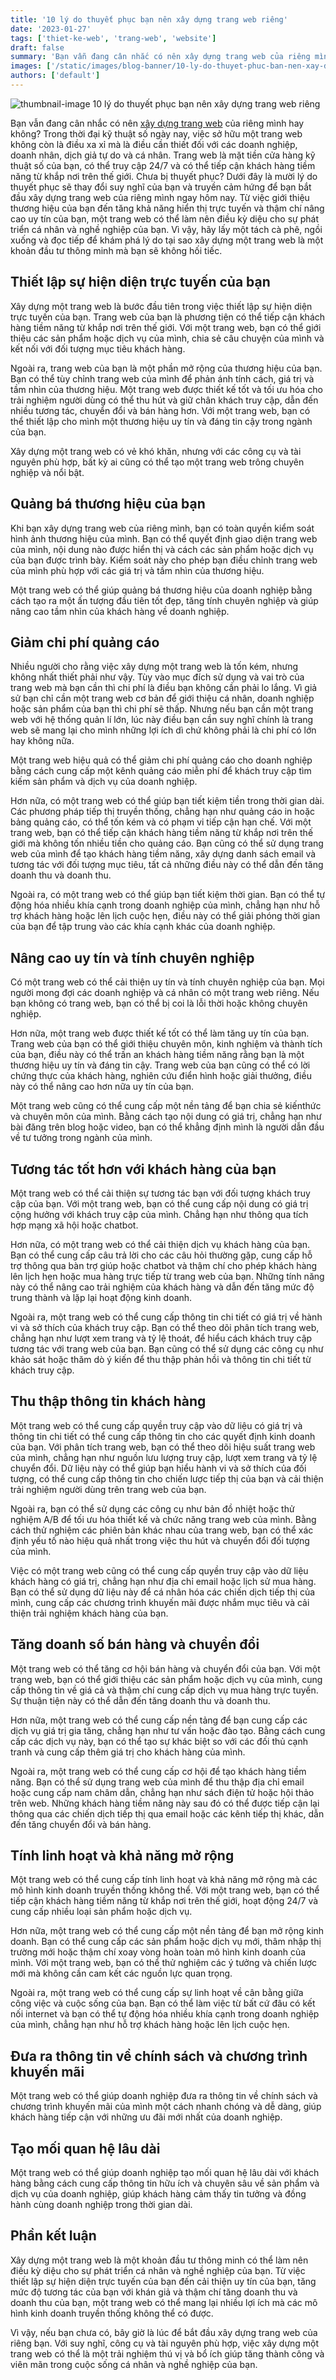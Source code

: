 ```yaml
---
title: '10 lý do thuyết phục bạn nên xây dựng trang web riêng'
date: '2023-01-27'
tags: ['thiet-ke-web', 'trang-web', 'website']
draft: false
summary: 'Bạn vẫn đang cân nhắc có nên xây dựng trang web của riêng mình hay không? Dưới đây là mười lý do thuyết phục sẽ thay đổi suy nghĩ của bạn và truyền cảm hứng để bạn bắt đầu xây dựng trang web của riêng mình ngay hôm nay.'
images: ['/static/images/blog-banner/10-ly-do-thuyet-phuc-ban-nen-xay-dung-trang-web-rieng.jpg']
authors: ['default']
---
```


![thumbnail-image 10 lý do thuyết phục bạn nên xây dựng trang web riêng](/static/images/blog-banner/10-ly-do-thuyet-phuc-ban-nen-xay-dung-trang-web-rieng.jpg)

Bạn vẫn đang cân nhắc có nên [xây dựng trang web](/vi/blog/huong-dan-co-ban-de-hieu-ve-thiet-ke-web-va-muc-dich-cua-no) của riêng mình hay không? Trong thời đại kỹ thuật số ngày nay, việc sở hữu một trang web không còn là điều xa xỉ mà là điều cần thiết đối với các doanh nghiệp, doanh nhân, dịch giả tự do và cá nhân. Trang web là mặt tiền cửa hàng kỹ thuật số của bạn, có thể truy cập 24/7 và có thể tiếp cận khách hàng tiềm năng từ khắp nơi trên thế giới. Chưa bị thuyết phục? Dưới đây là mười lý do thuyết phục sẽ thay đổi suy nghĩ của bạn và truyền cảm hứng để bạn bắt đầu xây dựng trang web của riêng mình ngay hôm nay. Từ việc giới thiệu thương hiệu của bạn đến tăng khả năng hiển thị trực tuyến và thậm chí nâng cao uy tín của bạn, một trang web có thể làm nên điều kỳ diệu cho sự phát triển cá nhân và nghề nghiệp của bạn. Vì vậy, hãy lấy một tách cà phê, ngồi xuống và đọc tiếp để khám phá lý do tại sao xây dựng một trang web là một khoản đầu tư thông minh mà bạn sẽ không hối tiếc.

## Thiết lập sự hiện diện trực tuyến của bạn

Xây dựng một trang web là bước đầu tiên trong việc thiết lập sự hiện diện trực tuyến của bạn. Trang web của bạn là phương tiện có thể tiếp cận khách hàng tiềm năng từ khắp nơi trên thế giới. Với một trang web, bạn có thể giới thiệu các sản phẩm hoặc dịch vụ của mình, chia sẻ câu chuyện của mình và kết nối với đối tượng mục tiêu khách hàng.

Ngoài ra, trang web của bạn là một phần mở rộng của thương hiệu của bạn. Bạn có thể tùy chỉnh trang web của mình để phản ánh tính cách, giá trị và tầm nhìn của thương hiệu. Một trang web được thiết kế tốt và tối ưu hóa cho trải nghiệm người dùng có thể thu hút và giữ chân khách truy cập, dẫn đến nhiều tương tác, chuyển đổi và bán hàng hơn. Với một trang web, bạn có thể thiết lập cho mình một thương hiệu uy tín và đáng tin cậy trong ngành của bạn.

Xây dựng một trang web có vẻ khó khăn, nhưng với các công cụ và tài nguyên phù hợp, bất kỳ ai cũng có thể tạo một trang web trông chuyên nghiệp và nổi bật.

## Quảng bá thương hiệu của bạn

Khi bạn xây dựng trang web của riêng mình, bạn có toàn quyền kiểm soát hình ảnh thương hiệu của mình. Bạn có thể quyết định giao diện trang web của mình, nội dung nào được hiển thị và cách các sản phẩm hoặc dịch vụ của bạn được trình bày. Kiểm soát này cho phép bạn điều chỉnh trang web của mình phù hợp với các giá trị và tầm nhìn của thương hiệu.

Một trang web có thể giúp quảng bá thương hiệu của doanh nghiệp bằng cách tạo ra một ấn tượng đầu tiên tốt đẹp, tăng tính chuyên nghiệp và giúp nâng cao tầm nhìn của khách hàng về doanh nghiệp.

## Giảm chi phí quảng cáo

Nhiều người cho rằng việc xây dựng một trang web là tốn kém, nhưng không nhất thiết phải như vậy. Tùy vào mục đích sử dụng và vai trò của trang web mà bạn cần thì chi phí là điều bạn không cần phải lo lắng. Vì giả sử bạn chỉ cần một trang web cơ bản để giới thiệu cá nhân, doanh nghiệp hoặc sản phẩm của bạn thì chi phí sẽ thấp. Nhưng nếu bạn cần một trang web với hệ thống quản lí lớn, lúc này điều bạn cần suy nghĩ chính là trang web sẽ mang lại cho mình những lợi ích dì chứ không phải là chi phí có lớn hay không nữa.

Một trang web hiệu quả có thể giảm chi phí quảng cáo cho doanh nghiệp bằng cách cung cấp một kênh quảng cáo miễn phí để khách truy cập tìm kiếm sản phẩm và dịch vụ của doanh nghiệp.

Hơn nữa, có một trang web có thể giúp bạn tiết kiệm tiền trong thời gian dài. Các phương pháp tiếp thị truyền thống, chẳng hạn như quảng cáo in hoặc bảng quảng cáo, có thể tốn kém và có phạm vi tiếp cận hạn chế. Với một trang web, bạn có thể tiếp cận khách hàng tiềm năng từ khắp nơi trên thế giới mà không tốn nhiều tiền cho quảng cáo. Bạn cũng có thể sử dụng trang web của mình để tạo khách hàng tiềm năng, xây dựng danh sách email và tương tác với đối tượng mục tiêu, tất cả những điều này có thể dẫn đến tăng doanh thu và doanh thu.

Ngoài ra, có một trang web có thể giúp bạn tiết kiệm thời gian. Bạn có thể tự động hóa nhiều khía cạnh trong doanh nghiệp của mình, chẳng hạn như hỗ trợ khách hàng hoặc lên lịch cuộc hẹn, điều này có thể giải phóng thời gian của bạn để tập trung vào các khía cạnh khác của doanh nghiệp.

## Nâng cao uy tín và tính chuyên nghiệp

Có một trang web có thể cải thiện uy tín và tính chuyên nghiệp của bạn. Mọi người mong đợi các doanh nghiệp và cá nhân có một trang web riêng. Nếu bạn không có trang web, bạn có thể bị coi là lỗi thời hoặc không chuyên nghiệp.

Hơn nữa, một trang web được thiết kế tốt có thể làm tăng uy tín của bạn. Trang web của bạn có thể giới thiệu chuyên môn, kinh nghiệm và thành tích của bạn, điều này có thể trấn an khách hàng tiềm năng rằng bạn là một thương hiệu uy tín và đáng tin cậy. Trang web của bạn cũng có thể có lời chứng thực của khách hàng, nghiên cứu điển hình hoặc giải thưởng, điều này có thể nâng cao hơn nữa uy tín của bạn.

Một trang web cũng có thể cung cấp một nền tảng để bạn chia sẻ kiến ​​thức và chuyên môn của mình. Bằng cách tạo nội dung có giá trị, chẳng hạn như bài đăng trên blog hoặc video, bạn có thể khẳng định mình là người dẫn đầu về tư tưởng trong ngành của mình.

## Tương tác tốt hơn với khách hàng của bạn

Một trang web có thể cải thiện sự tương tác bạn với đối tượng khách truy cập của bạn. Với một trang web, bạn có thể cung cấp nội dung có giá trị cộng hưởng với khách truy cập của mình. Chẳng hạn như thông qua tích hợp mạng xã hội hoặc chatbot.

Hơn nữa, có một trang web có thể cải thiện dịch vụ khách hàng của bạn. Bạn có thể cung cấp câu trả lời cho các câu hỏi thường gặp, cung cấp hỗ trợ thông qua bàn trợ giúp hoặc chatbot và thậm chí cho phép khách hàng lên lịch hẹn hoặc mua hàng trực tiếp từ trang web của bạn. Những tính năng này có thể nâng cao trải nghiệm của khách hàng và dẫn đến tăng mức độ trung thành và lặp lại hoạt động kinh doanh.

Ngoài ra, một trang web có thể cung cấp thông tin chi tiết có giá trị về hành vi và sở thích của khách truy cập. Bạn có thể theo dõi phân tích trang web, chẳng hạn như lượt xem trang và tỷ lệ thoát, để hiểu cách khách truy cập tương tác với trang web của bạn. Bạn cũng có thể sử dụng các công cụ như khảo sát hoặc thăm dò ý kiến ​​để thu thập phản hồi và thông tin chi tiết từ khách truy cập.

## Thu thập thông tin khách hàng

Một trang web có thể cung cấp quyền truy cập vào dữ liệu có giá trị và thông tin chi tiết có thể cung cấp thông tin cho các quyết định kinh doanh của bạn. Với phân tích trang web, bạn có thể theo dõi hiệu suất trang web của mình, chẳng hạn như nguồn lưu lượng truy cập, lượt xem trang và tỷ lệ chuyển đổi. Dữ liệu này có thể giúp bạn hiểu hành vi và sở thích của đối tượng, có thể cung cấp thông tin cho chiến lược tiếp thị của bạn và cải thiện trải nghiệm người dùng trên trang web của bạn.

Ngoài ra, bạn có thể sử dụng các công cụ như bản đồ nhiệt hoặc thử nghiệm A/B để tối ưu hóa thiết kế và chức năng trang web của mình. Bằng cách thử nghiệm các phiên bản khác nhau của trang web, bạn có thể xác định yếu tố nào hiệu quả nhất trong việc thu hút và chuyển đổi đối tượng của mình.

Việc có một trang web cũng có thể cung cấp quyền truy cập vào dữ liệu khách hàng có giá trị, chẳng hạn như địa chỉ email hoặc lịch sử mua hàng. Bạn có thể sử dụng dữ liệu này để cá nhân hóa các chiến dịch tiếp thị của mình, cung cấp các chương trình khuyến mãi được nhắm mục tiêu và cải thiện trải nghiệm khách hàng của bạn.

## Tăng doanh số bán hàng và chuyển đổi

Một trang web có thể tăng cơ hội bán hàng và chuyển đổi của bạn. Với một trang web, bạn có thể giới thiệu các sản phẩm hoặc dịch vụ của mình, cung cấp thông tin về giá cả và thậm chí cung cấp dịch vụ mua hàng trực tuyến. Sự thuận tiện này có thể dẫn đến tăng doanh thu và doanh thu.

Hơn nữa, một trang web có thể cung cấp nền tảng để bạn cung cấp các dịch vụ giá trị gia tăng, chẳng hạn như tư vấn hoặc đào tạo. Bằng cách cung cấp các dịch vụ này, bạn có thể tạo sự khác biệt so với các đối thủ cạnh tranh và cung cấp thêm giá trị cho khách hàng của mình.

Ngoài ra, một trang web có thể cung cấp cơ hội để tạo khách hàng tiềm năng. Bạn có thể sử dụng trang web của mình để thu thập địa chỉ email hoặc cung cấp nam châm dẫn, chẳng hạn như sách điện tử hoặc hội thảo trên web. Những khách hàng tiềm năng này sau đó có thể được tiếp cận lại thông qua các chiến dịch tiếp thị qua email hoặc các kênh tiếp thị khác, dẫn đến tăng chuyển đổi và bán hàng.

## Tính linh hoạt và khả năng mở rộng

Một trang web có thể cung cấp tính linh hoạt và khả năng mở rộng mà các mô hình kinh doanh truyền thống không thể. Với một trang web, bạn có thể tiếp cận khách hàng tiềm năng từ khắp nơi trên thế giới, hoạt động 24/7 và cung cấp nhiều loại sản phẩm hoặc dịch vụ.

Hơn nữa, một trang web có thể cung cấp một nền tảng để bạn mở rộng kinh doanh. Bạn có thể cung cấp các sản phẩm hoặc dịch vụ mới, thâm nhập thị trường mới hoặc thậm chí xoay vòng hoàn toàn mô hình kinh doanh của mình. Với một trang web, bạn có thể thử nghiệm các ý tưởng và chiến lược mới mà không cần cam kết các nguồn lực quan trọng.

Ngoài ra, một trang web có thể cung cấp sự linh hoạt về cân bằng giữa công việc và cuộc sống của bạn. Bạn có thể làm việc từ bất cứ đâu có kết nối internet và bạn có thể tự động hóa nhiều khía cạnh trong doanh nghiệp của mình, chẳng hạn như hỗ trợ khách hàng hoặc lên lịch cuộc hẹn.

## Đưa ra thông tin về chính sách và chương trình khuyến mãi

Một trang web có thể giúp doanh nghiệp đưa ra thông tin về chính sách và chương trình khuyến mãi của mình một cách nhanh chóng và dễ dàng, giúp khách hàng tiếp cận với những ưu đãi mới nhất của doanh nghiệp.

## Tạo mối quan hệ lâu dài

Một trang web có thể giúp doanh nghiệp tạo mối quan hệ lâu dài với khách hàng bằng cách cung cấp thông tin hữu ích và chuyên sâu về sản phẩm và dịch vụ của doanh nghiệp, giúp khách hàng cảm thấy tin tưởng và đồng hành cùng doanh nghiệp trong thời gian dài.

## Phần kết luận

Xây dựng một trang web là một khoản đầu tư thông minh có thể làm nên điều kỳ diệu cho sự phát triển cá nhân và nghề nghiệp của bạn. Từ việc thiết lập sự hiện diện trực tuyến của bạn đến cải thiện uy tín của bạn, tăng mức độ tương tác của bạn với khán giả và thậm chí tăng doanh thu và doanh thu của bạn, một trang web có thể mang lại nhiều lợi ích mà các mô hình kinh doanh truyền thống không thể có được.

Vì vậy, nếu bạn chưa có, bây giờ là lúc để bắt đầu xây dựng trang web của riêng bạn. Với suy nghĩ, công cụ và tài nguyên phù hợp, việc xây dựng một trang web có thể là một trải nghiệm thú vị và bổ ích giúp tăng thành công và viên mãn trong cuộc sống cá nhân và nghề nghiệp của bạn.
